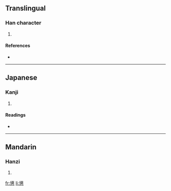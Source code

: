 ==Translingual==

===Han character===
{{Han char|rn=61|rad=心|as=11|sn=15|four=|canj=竹女心 (HVP), X竹女心 (XHVP)}}

# {{defn|Han|sort=心11}}

====References====
* {{Han ref|kx=0401.320|dkj=11174|hdz=42343.090|uh=6184|ud=24964}}

----

==Japanese==

===Kanji===
{{ja-kanji|grade=|rs=心11}}

# {{defn|Japanese}}

====Readings====
* {{ja-readings|on=[[ち]] (chi)|kun=[[ほどこす]] (hodokosu)}}

----

==Mandarin==

===Hanzi===
{{cmn-hanzi|pin=[[zhì]] ([[zhi4]])|wg=chih<sup>4</sup>}}

# {{defn|Mandarin}}

[[fr:憄]]
[[li:憄]]